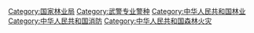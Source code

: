 {{Catmore}}

[[Category:国家林业局|Category:国家林业局]]
[[Category:武警专业警种|Category:武警专业警种]]
[[Category:中华人民共和国林业|Category:中华人民共和国林业]]
[[Category:中华人民共和国消防|Category:中华人民共和国消防]]
[[Category:中华人民共和国森林火灾|Category:中华人民共和国森林火灾]]